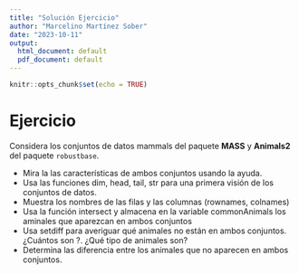 ```yaml
---
title: "Solución Ejercicio"
author: "Marcelino Martínez Sober"
date: "2023-10-11"
output:
  html_document: default
  pdf_document: default
---
```


```r
knitr::opts_chunk$set(echo = TRUE)
```

# Ejercicio

Considera los conjuntos de datos mammals del paquete **MASS** y **Animals2** del paquete `robustbase`.

+ Mira la las características de ambos conjuntos usando la ayuda.
+ Usa las funciones dim, head, tail, str para una primera visión de los conjuntos de datos.
+ Muestra los nombres de las filas y las columnas (rownames, colnames)
+ Usa la función intersect y almacena en la variable commonAnimals los aminales que aparezcan en ambos conjuntos
+ Usa setdiff para averiguar qué animales no están en ambos conjuntos. ¿Cuántos son ?. ¿Qué tipo de animales son?
+ Determina las diferencia entre los animales que no aparecen en ambos conjuntos.
